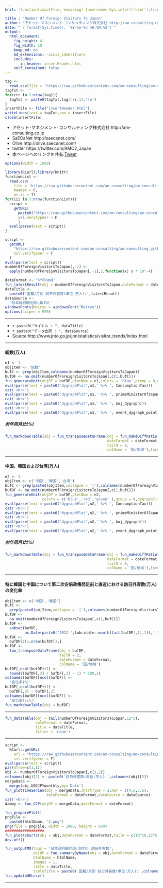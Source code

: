 ```yaml
---
knit: (function(inputFile, encoding) {username<-Sys.info()['user'];fileName<-'defaultPath.csv';pathToFile <-paste0('C:/Users/', username,'/Desktop/pathToCSV/');setwd(pathToFile);buf0<-read.csv(fileName,header = F,skip = 0,stringsAsFactor = F,check.names = F,fileEncoding = 'utf-8');timeStamp<-format(Sys.time(),'%Y%m%d%H%M%S');htmlName<-'NumberOfForeignVisitorsToJapan';rmarkdown::render(inputFile, encoding = encoding, output_file = paste0('C:/Users/',username,buf0[2,1],'charts/','am-consulting.co.jp-',htmlName,'.html')) })

title : "Number Of Foreign Visitors To Japan"
author: "アセット･マネジメント･コンサルティング株式会社 http://am-consulting.co.jp"
date: "`r format(Sys.time(), '%Y-%m-%d %H:%M:%S')`"
output: 
  html_document:
    fig_height: 4
    fig_width: 10
    keep_md: no
    md_extensions: -ascii_identifiers
    includes:
       in_header: insertHeader.html
    self_contained: false
---
```


```r
tag <-
  read.csv(file = 'https://raw.githubusercontent.com/am-consulting/am-consulting.github.io/master/components/insertHeader.csv',header = F,fileEncoding = 'UTF8')
tagTxt <- ''
for(rrr in 1:nrow(tag)){
  tagTxt <- paste0(tagTxt,tag[rrr,1],'\n')
}
insertFile <- file("insertHeader.html")
writeLines(text = tagTxt,con = insertFile)
close(insertFile)
```

<style>.main-container {max-width : 1000px;}</style>

- アセット･マネジメント･コンサルティング株式会社 http://am-consulting.co.jp
- SaECaNet http://saecanet.com/
- Olive http://olive.saecanet.com/
- twitter https://twitter.com/AMC2_Japan
- 本ページへのリンクを共有:<a href="https://twitter.com/share" class="twitter-share-button" data-via="AMC2_Japan" data-size="large">Tweet</a> <script>!function(d,s,id){var js,fjs=d.getElementsByTagName(s)[0],p=/^http:/.test(d.location)?'http':'https';if(!d.getElementById(id)){js=d.createElement(s);js.id=id;js.src=p+'://platform.twitter.com/widgets.js';fjs.parentNode.insertBefore(js,fjs);}}(document, 'script', 'twitter-wjs');</script>

```r
options(width = 1000)
```

```r
library(RCurl);library(knitr)
functionList <-
  read.csv(
    file = 'https://raw.githubusercontent.com/am-consulting/am-consulting.github.io/master/csv/functionList.csv',
    header = F,
    as.is = T)
for(iii in 1:nrow(functionList)){
  script <- 
    getURL(
      paste0("https://raw.githubusercontent.com/am-consulting/am-consulting.github.io/master/", functionList[iii,1]),
      ssl.verifypeer = F
      )
  eval(parse(text = script))
}
```

```r
script <-
  getURL(
    "https://raw.githubusercontent.com/am-consulting/am-consulting.github.io/master/importNumberOfForeignVisitorsToJapan.r",
    ssl.verifypeer = F
  )
eval(parse(text = script))
numberOfForeignVisitorsToJapan[,-1] <-
  apply(numberOfForeignVisitorsToJapan[,-1],2,function(x) x * 10^-4)
```

```r
dateFormat <- '%Y年%m月'
fun_latestResult(obj = numberOfForeignVisitorsToJapan,dateFormat = dateFormat,objColumn = c(2,4,5))
dataTitle <- 
  paste0('国籍/月別 訪日外客数(単位:万人):',latestResult)
dataSource <- 
  '日本政府観光局(JNTO)'
windowsFonts(Meiryo = windowsFont("Meiryo"))
options(scipen = 999)
```

***

- `r paste0("タイトル : ", dataTitle)`
- `r paste0("データ出所 : ", dataSource)`
- Source http://www.jnto.go.jp/jpn/statistics/visitor_trends/index.html

***

#### 総数(万人)

```r
n1 <- 1
objItem <- '総数'
bufC <- grep(objItem,colnames(numberOfForeignVisitorsToJapan))
bufDF <- na.omit(numberOfForeignVisitorsToJapan[,c(1,bufC)])
fun_generateKnit(objDF = bufDF,plotNum = n1,colors = 'blue',group = 0,quantiles = 2,dygraphTitle = colnames(bufDF)[2])
eval(parse(text = paste0('dygraphPlot',n1,' %>% ', ConsumptionTax)))
cat('<hr>')
eval(parse(text = paste0('dygraphPlot',n1,' %>% ', primeMinisterOfJapan_dygraph)))
cat('<hr>')
eval(parse(text = paste0('dygraphPlot',n1,' %>% ', boj_dygraph)))
cat('<hr>')
eval(parse(text = paste0('dygraphPlot',n1,' %>% ', event_dygraph_point,' %>%  ',event_dygraph_range)))
```

<!--
r paste(knit(text = c(get(paste0('knit_expanded',n1)))), collapse = '\n')
r paste(knit(text = c(get(paste0('knit_expanded',n2)))), collapse = '\n')
上記のように分割するとchunkが重なるためエラーとなる。
 parse_block(g[-1], g[1], params.src) でエラー: 
  duplicate label 'unnamed-chunk-1'
-->

##### 前年同月比(%)

```r
fun_markdownTable(obj = fun_transposeDataFrame(obj = fun_makeDiffRatioTable(obj = bufDF,lag = 12),
                                               dateFormat = dateFormat,
                                               tailN = 8,
                                               colName = '国/地域'),format = 'html')
```

***
#### 中国、韓国および台湾(万人)

```r
n2 <- 2
objItem <- c('中国','韓国','台湾')
bufC <- grep(paste0(objItem,collapse = '|'),colnames(numberOfForeignVisitorsToJapan))
bufDF <- na.omit(numberOfForeignVisitorsToJapan[,c(1,bufC)])
fun_generateKnit(objDF = bufDF,plotNum = n2,
                 colors = c('blue','red','green' ),group = 0,dygraphTitle = paste0(colnames(bufDF)[2:4],collapse = ','))
eval(parse(text = paste0('dygraphPlot',n2,' %>% ', ConsumptionTax)))
cat('<hr>')
eval(parse(text = paste0('dygraphPlot',n2,' %>% ', primeMinisterOfJapan_dygraph)))
cat('<hr>')
eval(parse(text = paste0('dygraphPlot',n2,' %>% ', boj_dygraph)))
cat('<hr>')
eval(parse(text = paste0('dygraphPlot',n2,' %>% ', event_dygraph_point,' %>%  ',event_dygraph_range)))
```

##### 前年同月比(%)

```r
fun_markdownTable(obj = fun_transposeDataFrame(obj = fun_makeDiffRatioTable(obj = bufDF,lag = 12),
                                               dateFormat = dateFormat,
                                               tailN = 8,
                                               colName = '国/地域'),format = 'html')
```

***
#### 特に韓国と中国について第二次安倍政権発足前と直近における訪日外客数(万人)の変化率

```r
objItem <- c('中国','韓国')
bufC <- 
  grep(paste0(objItem,collapse = '|'),colnames(numberOfForeignVisitorsToJapan))
bufDF <- 
  na.omit(numberOfForeignVisitorsToJapan[,c(1,bufC)])
bufDF <- 
  subset(bufDF, 
         as.Date(paste0('2012-',lubridate::month(tail(bufDF[,1],1)),'-1')) <=  bufDF[,1])
bufDF <- 
  bufDF[c(1,nrow(bufDF)),]
bufDF <- 
  fun_transposeDataFrame(obj = bufDF,
                         tailN = 2,
                         dateFormat = dateFormat,
                         colName = '国/地域')
bufDF[,ncol(bufDF)+1] <- 
  round((bufDF[,3] / bufDF[,2] - 1) * 100,1)
colnames(bufDF)[ncol(bufDF)] <- 
  '変化率(%)'
bufDF[,ncol(bufDF)+1] <- 
  bufDF[,3] - bufDF[,2]
colnames(bufDF)[ncol(bufDF)] <- 
  '変化率(万人)'
fun_markdownTable(obj = bufDF)
```

***

```r
fun_dataTable(obj = tail(numberOfForeignVisitorsToJapan,12*3),
              dateFormat = dateFormat,
              title = dataTitle,
              filter = 'none')
```

***

```r
script <- 
  RCurl::getURL(
    url = "https://raw.githubusercontent.com/am-consulting/am-consulting.github.io/master/importUSDJPYmonthly.r",
    ssl.verifypeer = F)
eval(parse(text = script))
par(mfrow=c(1,1))
obj <- numberOfForeignVisitorsToJapan[,c(1,2)]
colnames(obj)[2] <- paste0('訪日外客数(単位:万人):',colnames(obj)[2])
mergeData <- 
  merge(obj,USDJPYmonthly,by='Date')
fun_plotTimeSeries(obj = mergeData,chartType = 2,mar = c(4,5,5,5),
                   dateFormat = dateFormat,dataSource = dataSource)
cat('<hr>')
dammy <- fun_CCF(objDF = mergeData,dateFormat = dateFormat)
```

```r
fun_preparePlot()
pngFile <-
  paste0(htmlName, "1.png")
png(file = pngFile, width = 1000, height = 600)
##################
fun_plot4charts(obj = obj,dateFormat = dateFormat,tailN = c(10^10,12*5,12*3,12*1))
dev.off()
```

```r
fun_outputMD(tags = '日本政府観光局(JNTO),訪日外客数',
             objDF = fun_summaryByName(obj = obj,dateFormat = dateFormat),
             htmlName = htmlName,
             image1 = 1,
             title = dataTitle,
             tableTitle = paste0('国籍/月別 訪日外客数(単位:万人):',colnames(obj)[2]))
fun_updateURLcsv()
```

***
<script>MakeNegative()</script>
<script>
  (function(i,s,o,g,r,a,m){i['GoogleAnalyticsObject']=r;i[r]=i[r]||function(){
  (i[r].q=i[r].q||[]).push(arguments)},i[r].l=1*new Date();a=s.createElement(o),
  m=s.getElementsByTagName(o)[0];a.async=1;a.src=g;m.parentNode.insertBefore(a,m)
  })(window,document,'script','https://www.google-analytics.com/analytics.js','ga');

  ga('create', 'UA-3077339-5', 'auto');
  ga('send', 'pageview');

</script>
